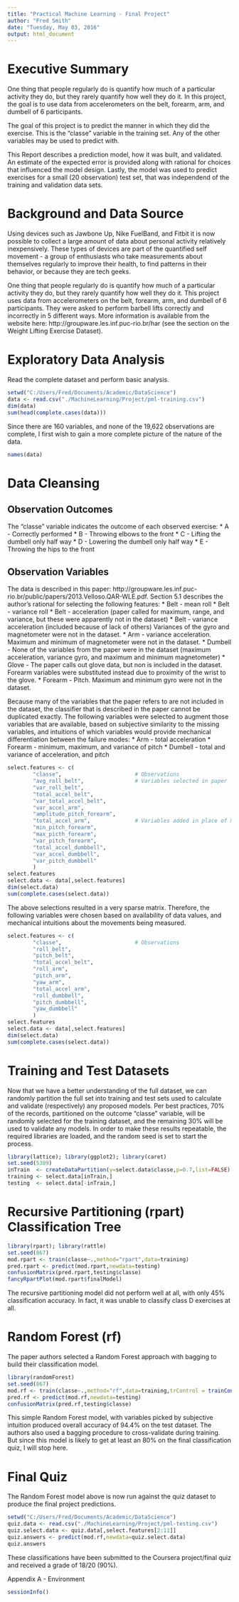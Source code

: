 ```yaml
---
title: "Practical Machine Learning - Final Project"
author: "Fred Smith"
date: "Tuesday, May 03, 2016"
output: html_document
---
```


# Executive Summary

One thing that people regularly do is quantify how much of a particular activity they do, but they rarely quantify how well they do it. In this project, the goal is to use data from accelerometers on the belt, forearm, arm, and dumbell of 6 participants.

The goal of this project is to predict the manner in which they did the exercise. This is the "classe" variable in the training set. Any of the other variables may be used to predict with.

This Report describes a prediction model, how it was built, and validated. An estimate of the expected error is provided along with rational for choices that influenced the model design. Lastly, the model was used to predict exercises for a small (20 observation) test set, that was independend of the training and validation data sets.


# Background and Data Source

Using devices such as Jawbone Up, Nike FuelBand, and Fitbit it is now possible to collect a large amount of data about personal activity relatively inexpensively. These types of devices are part of the quantified self movement - a group of enthusiasts who take measurements about themselves regularly to improve their health, to find patterns in their behavior, or because they are tech geeks.

One thing that people regularly do is quantify how much of a particular activity they do, but they rarely quantify how well they do it. This project uses data from accelerometers on the belt, forearm, arm, and dumbell of 6 participants. They were asked to perform barbell lifts correctly and incorrectly in 5 different ways. More information is available from the website here: http://groupware.les.inf.puc-rio.br/har (see the section on the Weight Lifting Exercise Dataset).


# Exploratory Data Analysis

Read the complete dataset and perform basic analysis.
```r
setwd("C:/Users/Fred/Documents/Academic/DataScience")
data <- read.csv("./MachineLearning/Project/pml-training.csv")
dim(data)
sum(head(complete.cases(data)))
```

Since there are 160 variables, and none of the 19,622 observations are complete, I first wish to gain a more complete picture of the nature of the data.
```r
names(data)
```

# Data Cleansing

## Observation Outcomes
The "classe" variable indicates the outcome of each observed exercise:
* A - Correctly performed
* B - Throwing elbows to the front
* C - Lifting the dumbell only half way
* D - Lowering the dumbell only half way
* E - Throwing the hips to the front

## Observation Variables
The data is described in this paper: http://groupware.les.inf.puc-rio.br/public/papers/2013.Velloso.QAR-WLE.pdf. Section 5.1 describes the author's rational for selecting the following features:
* Belt - mean roll
* Belt - variance roll
* Belt - acceleration (paper called for maximum, range, and variance, but these were apparently not in the dataset)
* Belt - variance acceleration (included because of lack of others) Variances of the gyro and magnetometer were not in the dataset.
* Arm  - variance acceleration. Maximum and minimum of magnetometer were not in the dataset.
* Dumbell - None of the variables from the paper were in the dataset (maximum acceleration, variance gyro, and maximum and minimum magnetometer)
* Glove - The paper calls out glove data, but non is included in the dataset. Forearm variables were substituted instead due to proximity of the wrist to the glove.
* Forearm - Pitch. Maximum and minimum gyro were not in the dataset.

Because many of the variables that the paper refers to are not included in the dataset, the classifier that is described in the paper cannot be duplicated exactly. The following variables were selected to augment those variables that are available, based on subjective similarity to the missing variables, and intuitions of which variables would provide mechanical differentiation between the failure modes:
* Arm - total acceleration
* Forearm - minimum, maximum, and variance of pitch
* Dumbell - total and variance of acceleration, and pitch

```r
select.features <- c(
        "classe",                       # Observations
        "avg_roll_belt",                # Variables selected in paper
        "var_roll_belt",
        "total_accel_belt",
        "var_total_accel_belt",
        "var_accel_arm",
        "amplitude_pitch_forearm",
        "total_accel_arm",              # Variables added in place of missing variables
        "min_pitch_forearm",
        "max_picth_forearm",
        "var_pitch_forearm",
        "total_accel_dumbbell",
        "var_accel_dumbbell",
        "var_pitch_dumbbell"
        )
select.features
select.data <- data[,select.features]
dim(select.data)
sum(complete.cases(select.data))
```

The above selections resulted in a very sparse matrix. Therefore, the following variables were chosen based on availability of data values, and mechanical intuitions about the movements being measured.
```r
select.features <- c(
        "classe",                       # Observations
        "roll_belt",
        "pitch_belt",
        "total_accel_belt",
        "roll_arm",
        "pitch_arm",
        "yaw_arm",
        "total_accel_arm",
        "roll_dumbbell",
        "pitch_dumbbell",
        "yaw_dumbbell"
        )
select.features
select.data <- data[,select.features]
dim(select.data)
sum(complete.cases(select.data))
```



# Training and Test Datasets

Now that we have a better understanding of the full dataset, we can randomly partition the full set into training and test sets used to calculate and validate (respectively) any proposed models. Per best practices, 70% of the records, partitioned on the outcome "classe" variable, will be randomly selected for the training dataset, and the remaining 30% will be used to validate any models. In order to make these results repeatable, the required libraries are loaded, and the random seed is set to start the process.

```r
library(lattice); library(ggplot2); library(caret)
set.seed(5309)
inTrain  <- createDataPartition(y=select.data$classe,p=0.7,list=FALSE)
training <- select.data[inTrain,]
testing  <- select.data[-inTrain,]
```



# Recursive Partitioning (rpart) Classification Tree

```r
library(rpart); library(rattle)
set.seed(867)
mod.rpart <- train(classe~.,method="rpart",data=training)
pred.rpart <- predict(mod.rpart,newdata=testing)
confusionMatrix(pred.rpart,testing$classe)
fancyRpartPlot(mod.rpart$finalModel)
```

The recursive partitioning model did not perform well at all, with only 45% classification accuracy. In fact, it was unable to classify class D exercises at all.



# Random Forest (rf)

The paper authors selected a Random Forest approach with bagging to build their classification model.

```r
library(randomForest)
set.seed(867)
mod.rf <- train(classe~.,method="rf",data=training,trControl = trainControl(number = 4))
pred.rf <- predict(mod.rf,newdata=testing)
confusionMatrix(pred.rf,testing$classe)
```

This simple Random Forest model, with variables picked by subjective intuition produced overall accuracy of 94.4% on the test dataset. The authors also used a bagging procedure to cross-validate during training. But since this model is likely to get at least an 80% on the final classification quiz, I will stop here.



# Final Quiz

The Random Forest model above is now run against the quiz dataset to produce the final project predictions.

```r
setwd("C:/Users/Fred/Documents/Academic/DataScience")
quiz.data <- read.csv("./MachineLearning/Project/pml-testing.csv")
quiz.select.data <- quiz.data[,select.features[2:11]]
quiz.answers <- predict(mod.rf,newdata=quiz.select.data)
quiz.answers
```

These classifications have been submitted to the Coursera project/final quiz and received a grade of 18/20 (90%).





Appendix A - Environment

```r
sessionInfo()
```
